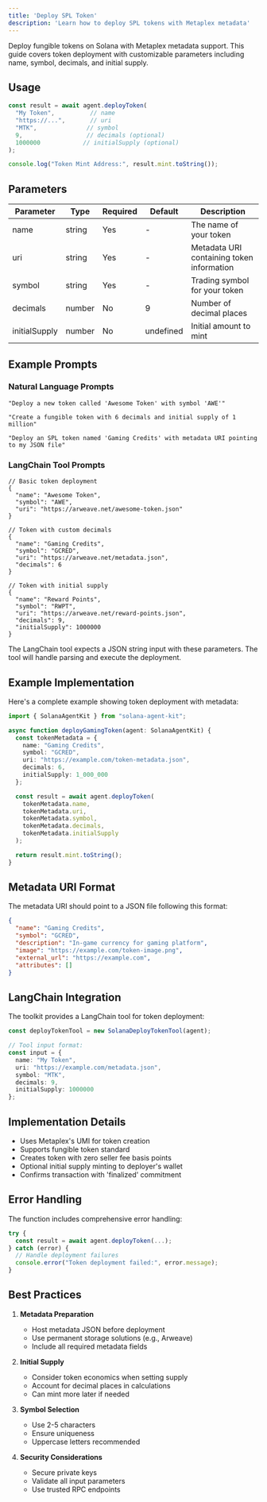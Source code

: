 ```yaml
---
title: 'Deploy SPL Token'
description: 'Learn how to deploy SPL tokens with Metaplex metadata'
---
```


Deploy fungible tokens on Solana with Metaplex metadata support. This guide covers token deployment with customizable parameters including name, symbol, decimals, and initial supply.

## Usage

```typescript
const result = await agent.deployToken(
  "My Token",          // name
  "https://...",       // uri
  "MTK",              // symbol
  9,                  // decimals (optional)
  1000000            // initialSupply (optional)
);

console.log("Token Mint Address:", result.mint.toString());
```

## Parameters

| Parameter | Type | Required | Default | Description |
| --------- | ---- | -------- | ------- | ----------- |
| name | string | Yes | - | The name of your token |
| uri | string | Yes | - | Metadata URI containing token information |
| symbol | string | Yes | - | Trading symbol for your token |
| decimals | number | No | 9 | Number of decimal places |
| initialSupply | number | No | undefined | Initial amount to mint |

## Example Prompts

### Natural Language Prompts
```text
"Deploy a new token called 'Awesome Token' with symbol 'AWE'"

"Create a fungible token with 6 decimals and initial supply of 1 million"

"Deploy an SPL token named 'Gaming Credits' with metadata URI pointing to my JSON file"
```

### LangChain Tool Prompts
```text
// Basic token deployment
{
  "name": "Awesome Token",
  "symbol": "AWE",
  "uri": "https://arweave.net/awesome-token.json"
}

// Token with custom decimals
{
  "name": "Gaming Credits",
  "symbol": "GCRED",
  "uri": "https://arweave.net/metadata.json",
  "decimals": 6
}

// Token with initial supply
{
  "name": "Reward Points",
  "symbol": "RWPT",
  "uri": "https://arweave.net/reward-points.json",
  "decimals": 9,
  "initialSupply": 1000000
}
```

The LangChain tool expects a JSON string input with these parameters. The tool will handle parsing and execute the deployment.

## Example Implementation

Here's a complete example showing token deployment with metadata:

```typescript
import { SolanaAgentKit } from "solana-agent-kit";

async function deployGamingToken(agent: SolanaAgentKit) {
  const tokenMetadata = {
    name: "Gaming Credits",
    symbol: "GCRED",
    uri: "https://example.com/token-metadata.json",
    decimals: 6,
    initialSupply: 1_000_000
  };

  const result = await agent.deployToken(
    tokenMetadata.name,
    tokenMetadata.uri,
    tokenMetadata.symbol,
    tokenMetadata.decimals,
    tokenMetadata.initialSupply
  );

  return result.mint.toString();
}
```

## Metadata URI Format

The metadata URI should point to a JSON file following this format:

```json
{
  "name": "Gaming Credits",
  "symbol": "GCRED",
  "description": "In-game currency for gaming platform",
  "image": "https://example.com/token-image.png",
  "external_url": "https://example.com",
  "attributes": []
}
```

## LangChain Integration

The toolkit provides a LangChain tool for token deployment:

```typescript
const deployTokenTool = new SolanaDeployTokenTool(agent);

// Tool input format:
const input = {
  name: "My Token",
  uri: "https://example.com/metadata.json",
  symbol: "MTK",
  decimals: 9,
  initialSupply: 1000000
};
```

## Implementation Details

- Uses Metaplex's UMI for token creation
- Supports fungible token standard
- Creates token with zero seller fee basis points
- Optional initial supply minting to deployer's wallet
- Confirms transaction with 'finalized' commitment

## Error Handling

The function includes comprehensive error handling:

```typescript
try {
  const result = await agent.deployToken(...);
} catch (error) {
  // Handle deployment failures
  console.error("Token deployment failed:", error.message);
}
```

## Best Practices

1. **Metadata Preparation**
   - Host metadata JSON before deployment
   - Use permanent storage solutions (e.g., Arweave)
   - Include all required metadata fields

2. **Initial Supply**
   - Consider token economics when setting supply
   - Account for decimal places in calculations
   - Can mint more later if needed

3. **Symbol Selection**
   - Use 2-5 characters
   - Ensure uniqueness
   - Uppercase letters recommended

4. **Security Considerations**
   - Secure private keys
   - Validate all input parameters
   - Use trusted RPC endpoints